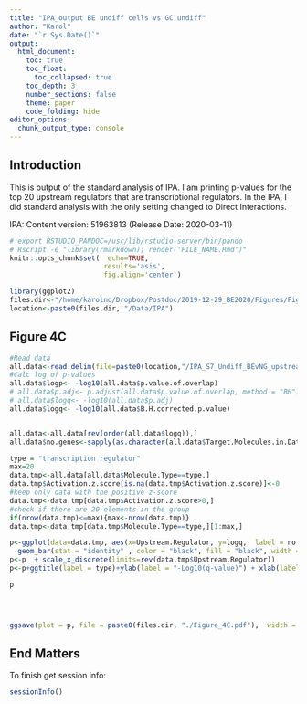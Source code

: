 ```yaml
---
title: "IPA_output BE undiff cells vs GC undiff"
author: "Karol"
date: "`r Sys.Date()`"
output: 
  html_document:
    toc: true
    toc_float:
      toc_collapsed: true
    toc_depth: 3
    number_sections: false
    theme: paper
    code_folding: hide
editor_options: 
  chunk_output_type: console
---
```


## Introduction

This is output of the standard analysis of IPA. I am printing p-values for the top 20 upstream regulators that are transcriptional regulators. In the IPA, I did standard analysis with the only setting changed to Direct Interactions.

IPA:
Content version: 51963813 (Release Date: 2020-03-11)

```r
# export RSTUDIO_PANDOC=/usr/lib/rstudio-server/bin/pando
# Rscript -e "library(rmarkdown); render('FILE_NAME.Rmd')"
knitr::opts_chunk$set(	echo=TRUE,
                       results='asis',
                       fig.align='center')
```

```r
library(ggplot2)
files.dir<-"/home/karolno/Dropbox/Postdoc/2019-12-29_BE2020/Figures/Figure_4/"
location<-paste0(files.dir, "/Data/IPA")

```

## Figure 4C

```r
#Read data
all.data<-read.delim(file=paste0(location,"/IPA_S7_Undiff_BEvNG_upstream.txt"),  skip = 2)
#Calc log of p-values
all.data$logp<- -log10(all.data$p.value.of.overlap)
# all.data$p.adj<- p.adjust(all.data$p.value.of.overlap, method = "BH")
# all.data$logq<- -log10(all.data$p.adj)
all.data$logq<- -log10(all.data$B.H.corrected.p.value)


all.data<-all.data[rev(order(all.data$logq)),]
all.data$no.genes<-sapply(as.character(all.data$Target.Molecules.in.Dataset), function(x) {length(unlist(strsplit(x, split = ",")))})

type = "transcription regulator" 
max=20
data.tmp<-all.data[all.data$Molecule.Type==type,]
data.tmp$Activation.z.score[is.na(data.tmp$Activation.z.score)]<-0
#keep only data with the positive z-score
data.tmp<-data.tmp[data.tmp$Activation.z.score>0,]
#check if there are 20 elements in the group
if(nrow(data.tmp)<=max){max<-nrow(data.tmp)}
data.tmp<-data.tmp[data.tmp$Molecule.Type==type,][1:max,]

p<-ggplot(data=data.tmp, aes(x=Upstream.Regulator, y=logq,  label = no.genes))+
  geom_bar(stat = "identity" , color = "black", fill = "black", width = 0.5)+coord_flip()           
p<-p  + scale_x_discrete(limits=rev(data.tmp$Upstream.Regulator))
p<-p+ggtitle(label = type)+ylab(label = "-Log10(q-value)") + xlab(label = type)+geom_text(hjust = -.5)+ theme_bw()

p




ggsave(plot = p, file = paste0(files.dir, "./Figure_4C.pdf"),  width = 8, height = 10, useDingbats=FALSE)


```

## End Matters

To finish get session info:
```r
sessionInfo()
```
